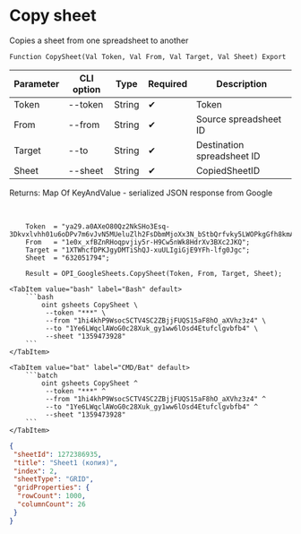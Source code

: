 ﻿---
sidebar_position: 3
---


# Copy sheet
 Copies a sheet from one spreadsheet to another



`Function CopySheet(Val Token, Val From, Val Target, Val Sheet) Export`

  | Parameter | CLI option | Type | Required | Description |
  |-|-|-|-|-|
  | Token | --token | String | &#x2714; | Token |
  | From | --from | String | &#x2714; | Source spreadsheet ID |
  | Target | --to | String | &#x2714; | Destination spreadsheet ID |
  | Sheet | --sheet | String | &#x2714; | CopiedSheetID |

  
  Returns:  Map Of KeyAndValue - serialized JSON response from Google

<br/>




```bsl title="1C:Enterprise/OneScript code example"
    Token  = "ya29.a0AXeO80Qz2NkSHo3Esq-3Dkvxlvhh01u6oDPv7m6vJvN5MUeluZlh2FsDbmMjoXx3N_bStbQrfvky5LWOPkgGfh8kmAQnvGb4Tc84o0wzy...";
    From   = "1e0x_xfBZnRHoqpvjiy5r-H9Cw5nWk8HdrXv3BXc2JKQ";
    Target = "1XTWhcfDPKJgyDMTiShQJ-xuULIgiGjE9YFh-lfg0Jgc";
    Sheet  = "632051794";

    Result = OPI_GoogleSheets.CopySheet(Token, From, Target, Sheet);
```
 

 <Tabs>
  
    <TabItem value="bash" label="Bash" default>
        ```bash
            oint gsheets CopySheet \
             --token "***" \
             --from "1hi4khP9WsocSCTV4SC2ZBjjFUQS15aF8hO_aXVhz3z4" \
             --to "1Ye6LWqclAWoG0c28Xuk_gy1ww6lOsd4Etufclgvbfb4" \
             --sheet "1359473928"
        ```
    </TabItem>
  
    <TabItem value="bat" label="CMD/Bat" default>
        ```batch
            oint gsheets CopySheet ^
             --token "***" ^
             --from "1hi4khP9WsocSCTV4SC2ZBjjFUQS15aF8hO_aXVhz3z4" ^
             --to "1Ye6LWqclAWoG0c28Xuk_gy1ww6lOsd4Etufclgvbfb4" ^
             --sheet "1359473928"
        ```
    </TabItem>
</Tabs>


```json title="Result"
{
 "sheetId": 1272386935,
 "title": "Sheet1 (копия)",
 "index": 2,
 "sheetType": "GRID",
 "gridProperties": {
  "rowCount": 1000,
  "columnCount": 26
 }
}
```
